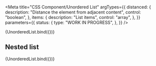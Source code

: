 <!-- @license CC0-1.0 -->


<Meta
  title="CSS Component/Unordered List"
  argTypes={{
    distanced: {
      description: "Distance the element from adjacent content",
      control: "boolean",
    },
    items: {
      description: "List items",
      control: "array",
    },
  }}
  parameters={{
    status: {
      type: "WORK IN PROGRESS",
    },
  }}
/>

<Canvas>
  <Story
    name="Bulleted list"
    args={{
      ...defaultArgs,
      distanced: true,
      items: [
        {
          textContent: "Lorem",
        },
        {
          textContent: "Ipsum",
        },
        {
          textContent: "Dolor",
        },
      ],
    }}
  >
    {UnorderedList.bind({})}
  </Story>
</Canvas>

<ArgsTable story="Bulleted list" />

## Nested list

<Canvas>
  <Story
    args={{
      ...defaultArgs,
      items: [
        {
          textContent: "Lorem",
        },
        {
          textContent: "Ipsum",
          items: [
            {
              textContent: "Lorem",
            },
            {
              textContent: "Ipsum",
            },
          ],
        },
        {
          textContent: "Dolor",
        },
      ],
    }}
    name="Nested Ordered list"
  >
    {UnorderedList.bind({})}
  </Story>
</Canvas>
